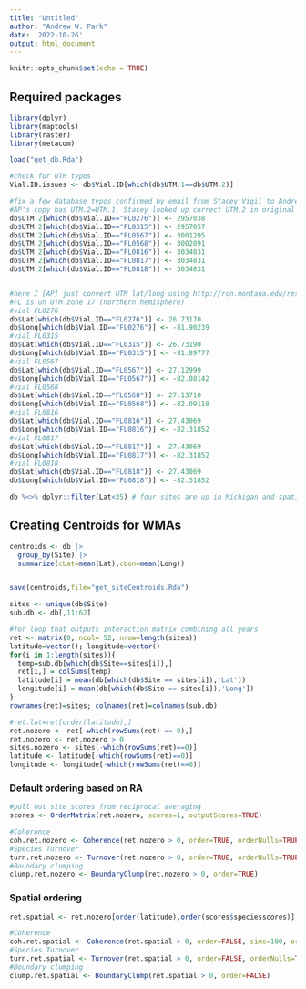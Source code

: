 ```yaml
---
title: "Untitled"
author: "Andrew W. Park"
date: '2022-10-26'
output: html_document
---
```


```r
knitr::opts_chunk$set(echo = TRUE)
```




## Required packages
```r
library(dplyr)
library(maptools)
library(raster)
library(metacom)
```


```r
load("get_db.Rda")

#check for UTM typos
Vial.ID.issues <- db$Vial.ID[which(db$UTM.1==db$UTM.2)]

#fix a few database typos confirmed by email from Stacey Vigil to Andrew Park (11/11/2022)
#AP's copy has UTM.2=UTM.1, Stacey looked up correct UTM.2 in original data sheets
db$UTM.2[which(db$Vial.ID=="FL0276")] <- 2957038
db$UTM.2[which(db$Vial.ID=="FL0315")] <- 2957057
db$UTM.2[which(db$Vial.ID=="FL0567")] <- 3001295
db$UTM.2[which(db$Vial.ID=="FL0568")] <- 3002091
db$UTM.2[which(db$Vial.ID=="FL0816")] <- 3034831
db$UTM.2[which(db$Vial.ID=="FL0817")] <- 3034831
db$UTM.2[which(db$Vial.ID=="FL0818")] <- 3034831


#here I [AP] just convert UTM lat/long using http://rcn.montana.edu/resources/Converter.aspx
#FL is un UTM zone 17 (northern hemisphere)
#vial FL0276
db$Lat[which(db$Vial.ID=="FL0276")] <- 26.73170
db$Long[which(db$Vial.ID=="FL0276")] <- -81.90239
#vial FL0315
db$Lat[which(db$Vial.ID=="FL0315")] <- 26.73190
db$Long[which(db$Vial.ID=="FL0315")] <- -81.89777
#vial FL0567
db$Lat[which(db$Vial.ID=="FL0567")] <- 27.12999
db$Long[which(db$Vial.ID=="FL0567")] <- -82.08142
#vial FL0568
db$Lat[which(db$Vial.ID=="FL0568")] <- 27.13710
db$Long[which(db$Vial.ID=="FL0568")] <- -82.09118
#vial FL0816
db$Lat[which(db$Vial.ID=="FL0816")] <- 27.43069
db$Long[which(db$Vial.ID=="FL0816")] <- -82.31852
#vial FL0817
db$Lat[which(db$Vial.ID=="FL0817")] <- 27.43069
db$Long[which(db$Vial.ID=="FL0817")] <- -82.31852
#vial FL0818
db$Lat[which(db$Vial.ID=="FL0818")] <- 27.43069
db$Long[which(db$Vial.ID=="FL0818")] <- -82.31852

db %<>% dplyr::filter(Lat<35) # four sites are up in Michigan and spatially disconnected from this metacommunity analysis

```






## Creating Centroids for WMAs
```r

centroids <- db |> 
  group_by(Site) |> 
  summarize(cLat=mean(Lat),cLon=mean(Long))


save(centroids,file="get_siteCentroids.Rda")

```





```r

sites <- unique(db$Site)
sub.db <- db[,11:62]

#for loop that outputs interaction matrix combining all years
ret <- matrix(0, ncol= 52, nrow=length(sites)) 
latitude=vector(); longitude=vector()
for(i in 1:length(sites)){
  temp=sub.db[which(db$Site==sites[i]),]	
  ret[i,] = colSums(temp)
  latitude[i] = mean(db[which(db$Site == sites[i]),'Lat'])
  longitude[i] = mean(db[which(db$Site == sites[i]),'Long'])
}
rownames(ret)=sites; colnames(ret)=colnames(sub.db)

#ret.lat=ret[order(latitude),]
ret.nozero <- ret[-which(rowSums(ret) == 0),]
ret.nozero <- ret.nozero > 0 
sites.nozero <- sites[-which(rowSums(ret)==0)]
latitude <- latitude[-which(rowSums(ret)==0)]
longitude <- longitude[-which(rowSums(ret)==0)]

```





### Default ordering based on RA 

```r
#pull out site scores from reciprocal averaging
scores <- OrderMatrix(ret.nozero, scores=1, outputScores=TRUE)

#Coherence 
coh.ret.nozero <- Coherence(ret.nozero > 0, order=TRUE, orderNulls=TRUE)
#Species Turnover
turn.ret.nozero <- Turnover(ret.nozero > 0, order=TRUE, orderNulls=TRUE)
#Boundary clumping
clump.ret.nozero <- BoundaryClump(ret.nozero > 0, order=TRUE)

```







### Spatial ordering

```r
ret.spatial <- ret.nozero[order(latitude),order(scores$speciesscores)]

#Coherence 
coh.ret.spatial <- Coherence(ret.spatial > 0, order=FALSE, sims=100, orderNulls=TRUE)
#Species Turnover
turn.ret.spatial <- Turnover(ret.spatial > 0, order=FALSE, orderNulls=TRUE)
#Boundary clumping
clump.ret.spatial <- BoundaryClump(ret.spatial > 0, order=FALSE)

```


